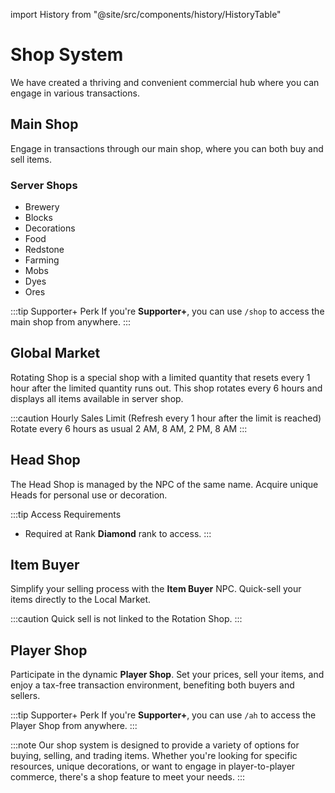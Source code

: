 ﻿import History from "@site/src/components/history/HistoryTable"

# Shop System

We have created a thriving and convenient commercial hub where you can engage in various transactions.


<Tabs>
  <TabItem value="main-shop" label="Main Shop" default>

## Main Shop

Engage in transactions through our main shop, where you can both buy and sell items.

### Server Shops
- Brewery
- Blocks
- Decorations
- Food
- Redstone
- Farming
- Mobs
- Dyes
- Ores

:::tip Supporter+ Perk
If you're **Supporter+**, you can use `/shop` to access the main shop from anywhere.
:::

  </TabItem>
  <TabItem value="rotating-shops" label="Rotating Shops">

## Global Market

Rotating Shop is a special shop with a limited quantity that resets every 1 hour after the limited quantity runs out.
This shop rotates every 6 hours and displays all items available in server shop.

:::caution
Hourly Sales Limit (Refresh every 1 hour after the limit is reached) Rotate every 6 hours as usual 2 AM, 8 AM, 2 PM, 8 AM
:::

  </TabItem>
  <TabItem value="head-shop" label="Head Shop">

## Head Shop

The Head Shop is managed by the NPC of the same name. Acquire unique Heads for personal use or decoration.

:::tip Access Requirements
- Required at Rank **Diamond** rank to access.
:::

  </TabItem>
  <TabItem value="item-buyer" label="Item Buyer">

## Item Buyer

Simplify your selling process with the **Item Buyer** NPC. Quick-sell your items directly to the Local Market.

:::caution
Quick sell is not linked to the Rotation Shop.
:::

  </TabItem>
  <TabItem value="player-shop" label="Player Shop">

## Player Shop

Participate in the dynamic **Player Shop**. Set your prices, sell your items, and enjoy a tax-free transaction environment, benefiting both buyers and sellers.

:::tip Supporter+ Perk
If you're **Supporter+**, you can use `/ah` to access the Player Shop from anywhere.
:::

  </TabItem>
</Tabs>

:::note
Our shop system is designed to provide a variety of options for buying, selling, and trading items. Whether you're looking for specific resources, unique decorations, or want to engage in player-to-player commerce, there's a shop feature to meet your needs.
:::